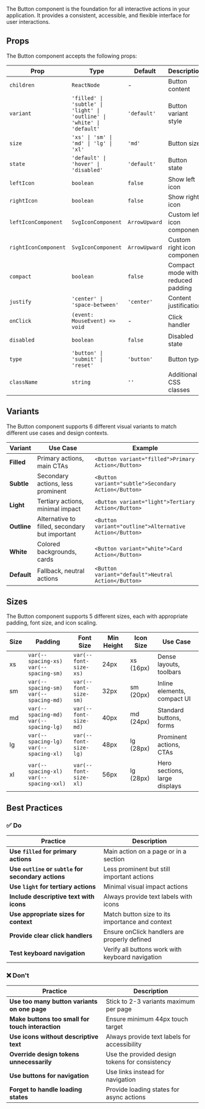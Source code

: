 
<Meta title="Components/atoms/Button" component={Button} />

The Button component is the foundation for all interactive actions in your application. It provides a consistent, accessible, and flexible interface for user interactions.

## Props

The Button component accepts the following props:

| Prop                 | Type                                                                   | Default       | Description                       |
| -------------------- | ---------------------------------------------------------------------- | ------------- | --------------------------------- |
| `children`           | `ReactNode`                                                            | -             | Button content                    |
| `variant`            | `'filled' \| 'subtle' \| 'light' \| 'outline' \| 'white' \| 'default'` | `'default'`   | Button variant style              |
| `size`               | `'xs' \| 'sm' \| 'md' \| 'lg' \| 'xl'`                                 | `'md'`        | Button size                       |
| `state`              | `'default' \| 'hover' \| 'disabled'`                                   | `'default'`   | Button state                      |
| `leftIcon`           | `boolean`                                                              | `false`       | Show left icon                    |
| `rightIcon`          | `boolean`                                                              | `false`       | Show right icon                   |
| `leftIconComponent`  | `SvgIconComponent`                                                     | `ArrowUpward` | Custom left icon component        |
| `rightIconComponent` | `SvgIconComponent`                                                     | `ArrowUpward` | Custom right icon component       |
| `compact`            | `boolean`                                                              | `false`       | Compact mode with reduced padding |
| `justify`            | `'center' \| 'space-between'`                                          | `'center'`    | Content justification             |
| `onClick`            | `(event: MouseEvent) => void`                                          | -             | Click handler                     |
| `disabled`           | `boolean`                                                              | `false`       | Disabled state                    |
| `type`               | `'button' \| 'submit' \| 'reset'`                                      | `'button'`    | Button type                       |
| `className`          | `string`                                                               | `''`          | Additional CSS classes            |

## Variants

The Button component supports 6 different visual variants to match different use cases and design contexts.

| Variant     | Use Case                                       | Example                                                 |
| ----------- | ---------------------------------------------- | ------------------------------------------------------- |
| **Filled**  | Primary actions, main CTAs                     | `<Button variant="filled">Primary Action</Button>`      |
| **Subtle**  | Secondary actions, less prominent              | `<Button variant="subtle">Secondary Action</Button>`    |
| **Light**   | Tertiary actions, minimal impact               | `<Button variant="light">Tertiary Action</Button>`      |
| **Outline** | Alternative to filled, secondary but important | `<Button variant="outline">Alternative Action</Button>` |
| **White**   | Colored backgrounds, cards                     | `<Button variant="white">Card Action</Button>`          |
| **Default** | Fallback, neutral actions                      | `<Button variant="default">Neutral Action</Button>`     |

## Sizes

The Button component supports 5 different sizes, each with appropriate padding, font size, and icon scaling.

| Size | Padding                                | Font Size             | Min Height | Icon Size | Use Case                      |
| ---- | -------------------------------------- | --------------------- | ---------- | --------- | ----------------------------- |
| xs   | `var(--spacing-xs) var(--spacing-sm)`  | `var(--font-size-xs)` | 24px       | xs (16px) | Dense layouts, toolbars       |
| sm   | `var(--spacing-sm) var(--spacing-md)`  | `var(--font-size-sm)` | 32px       | sm (20px) | Inline elements, compact UI   |
| md   | `var(--spacing-md) var(--spacing-lg)`  | `var(--font-size-md)` | 40px       | md (24px) | Standard buttons, forms       |
| lg   | `var(--spacing-lg) var(--spacing-xl)`  | `var(--font-size-lg)` | 48px       | lg (28px) | Prominent actions, CTAs       |
| xl   | `var(--spacing-xl) var(--spacing-xxl)` | `var(--font-size-xl)` | 56px       | lg (28px) | Hero sections, large displays |

## Best Practices

### ✅ Do

| Practice                                            | Description                                      |
| --------------------------------------------------- | ------------------------------------------------ |
| **Use `filled` for primary actions**                | Main action on a page or in a section            |
| **Use `outline` or `subtle` for secondary actions** | Less prominent but still important actions       |
| **Use `light` for tertiary actions**                | Minimal visual impact actions                    |
| **Include descriptive text with icons**             | Always provide text labels with icons            |
| **Use appropriate sizes for context**               | Match button size to its importance and context  |
| **Provide clear click handlers**                    | Ensure onClick handlers are properly defined     |
| **Test keyboard navigation**                        | Verify all buttons work with keyboard navigation |

### ❌ Don't

| Practice                                         | Description                                    |
| ------------------------------------------------ | ---------------------------------------------- |
| **Use too many button variants on one page**     | Stick to 2-3 variants maximum per page         |
| **Make buttons too small for touch interaction** | Ensure minimum 44px touch target               |
| **Use icons without descriptive text**           | Always provide text labels for accessibility   |
| **Override design tokens unnecessarily**         | Use the provided design tokens for consistency |
| **Use buttons for navigation**                   | Use links instead for navigation               |
| **Forget to handle loading states**              | Provide loading states for async actions       |
